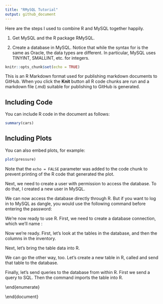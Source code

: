 ```yaml
---
title: "RMySQL Tutorial"
output: github_document
---
```



Here are the steps I used to combine R and MySQL together happily.

1) Get MySQL and the R package RMySQL.

2) Create a database in MySQL. Notice that while the syntax for \texttt{CREATE TABLE} is the same as Oracle, the data types are different. In particular, MySQL uses TINYINT, SMALLINT, etc. for integers.

```r
knitr::opts_chunk$set(echo = TRUE)
```



This is an R Markdown format used for publishing markdown documents to GitHub. When you click the **Knit** button all R code chunks are run and a markdown file (.md) suitable for publishing to GitHub is generated.

## Including Code

You can include R code in the document as follows:

```r
summary(cars)
```

## Including Plots

You can also embed plots, for example:

```r
plot(pressure)
```

Note that the `echo = FALSE` parameter was added to the code chunk to prevent printing of the R code that generated the plot.









\begin{verbatim}
$ mysql -u root -p -h localhost

mysql> CREATE DATABASE shop;

mysql> CREATE TABLE inventory
        (id SMALLINT PRIMARY KEY, 
        name VARCHAR(50),
        quantity SMALLINT);

mysql> INSERT INTO inventory VALUES(1, 'Tomato', '10');
mysql> INSERT INTO inventory VALUES(2, 'Potato', '20');
mysql> INSERT INTO inventory VALUES(3, 'Rhubarb', '0');
mysql> INSERT INTO inventory VALUES(4, 'Eggplant', '2');
mysql> INSERT INTO inventory VALUES(5, 'Brussels Spouts', '15');
mysql> INSERT INTO inventory VALUES(6, 'Onion', '10');

mysql> SELECT * from inventory;

mysql> DESCRIBE inventory; -- This is a lot like the schema tab in Oracle SQL live
\end{verbatim}




\item Next, we need to create a user with permission to access the database. To do that, I created a new user in MySQL.\footnote{I'm sure it's possible to skip this step and use root user. But I had trouble with this in R. I guess this workaround is good DBA practice.} 

\begin{verbatim}
$ mysql -u root -p -h localhost

mysql> CREATE USER 'dangle'@'localhost' IDENTIFIED BY 'dongle'; 
mysql>   -- username is dangle. password is dongle.
mysql> GRANT ALL PRIVILEGES ON shop.* TO 'dangle'@'localhost';
mysql> quit;
\end{verbatim}


We can now access the database directly through R. But if you want to log in to MySQL as dangle, you would use the following command before entering the password:

\begin{verbatim}
$ mysql -u dangle -p -h localhost
\end{verbatim}



\item We're now ready to use R. First, we need to create a database connection, which we'll name \texttt{dbcon}:

\begin{Schunk}
\begin{Sinput}
> library(RMySQL)
> dbcon = dbConnect(MySQL(), user = 'dangle', 
+                  password = 'dongle', 
+                  dbname = 'shop', 
+                  host = '127.0.0.1')
\end{Sinput}
\end{Schunk}



\item Now we're ready. First, let's look at the tables in the database, and then the columns in the inventory.

\begin{Schunk}
\begin{Sinput}
> dbListTables(dbcon)
\end{Sinput}
\begin{Soutput}
[1] "employee"  "inventory"
\end{Soutput}
\begin{Sinput}
> dbListFields(dbcon, 'inventory')
\end{Sinput}
\begin{Soutput}
[1] "id"       "name"     "quantity"
\end{Soutput}
\end{Schunk}


\vspace{25 pt}
Next, let's bring the table data into R. 

\begin{Schunk}
\begin{Sinput}
> inventory_table = dbReadTable(dbcon, "inventory")
> inventory_table
\end{Sinput}
\begin{Soutput}
  id            name quantity
1  1          Tomato       10
2  2          Potato       20
3  3         Rhubarb        0
4  4        Eggplant        2
5  5 Brussels Spouts       15
6  6           Onion       10
\end{Soutput}
\end{Schunk}


\vspace{25 pt}
We can go the other way, too. Let's create a new table in R, called \texttt{employee} and send that table to the \texttt{shop} database.

\begin{Schunk}
\begin{Sinput}
> fname = c("Alice", "Bob", "Charlie", "Dave")
> lname = c("Alvarez", "Brown", "Chaplin", "Dangle")
> employee = data.frame(lname, fname)
> employee
\end{Sinput}
\begin{Soutput}
    lname   fname
1 Alvarez   Alice
2   Brown     Bob
3 Chaplin Charlie
4  Dangle    Dave
\end{Soutput}
\begin{Sinput}
> dbWriteTable(dbcon, "employee", 
+              employee, 
+              overwrite = TRUE, 
+              append = FALSE)
\end{Sinput}
\begin{Soutput}
[1] TRUE
\end{Soutput}
\end{Schunk}


\vspace{25 pt}
Finally, let's send queries to the database from within R. First we send a query to SQL. Then the \texttt{fetch} command imports the table into R. 

\begin{Schunk}
\begin{Sinput}
> sql_query = dbSendQuery(dbcon, 
+                         'SELECT name, quantity 
+                         FROM inventory 
+                         WHERE quantity > 8')
> sql_query
\end{Sinput}
\begin{Soutput}
<MySQLResult:8,0,8>
\end{Soutput}
\begin{Sinput}
> inventory_table = fetch(sql_query, n=-1)
> inventory_table
\end{Sinput}
\begin{Soutput}
             name quantity
1          Tomato       10
2          Potato       20
3 Brussels Spouts       15
4           Onion       10
\end{Soutput}
\begin{Sinput}
> on.exit(dbDisconnect(dbcon))
\end{Sinput}
\end{Schunk}
\end{enumerate}

\end{document}
